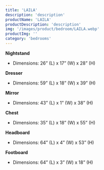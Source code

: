 ```yaml
---
title: 'LAILA'
description: 'description'
productName: 'LAILA'
productDescription: 'description'
img: '/images/product/bedroom/LAILA.webp'
productImg: ''
category: 'bedrooms'
---
```


**Nightstand**

- Dimensions: 26” (L) x 17” (W) x 28” (H)

**Dresser**

- Dimensions: 59” (L) x 18” (W) x 39” (H)

**Mirror**

- Dimensions: 43” (L) x 1” (W) x 38” (H)

**Chest**

- Dimensions: 35” (L) x 18” (W) x 55” (H)

**Headboard**

- Dimensions: 64” (L) x 4” (W) x 53” (H)

**Footboard**

- Dimensions: 64” (L) x 3” (W) x 18” (H)
